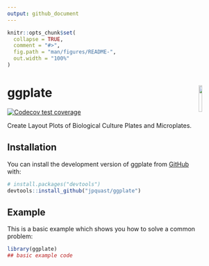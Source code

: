 ```yaml
---
output: github_document
---
```


<!-- README.md is generated from README.Rmd. Please edit that file -->

```r
knitr::opts_chunk$set(
  collapse = TRUE,
  comment = "#>",
  fig.path = "man/figures/README-",
  out.width = "100%"
)
```

# ggplate <img src='man/figures/logo.png' align="right" width="12.5%" />

<!-- badges: start -->
[![Codecov test coverage](https://codecov.io/gh/jpquast/ggplate/branch/main/graph/badge.svg)](https://app.codecov.io/gh/jpquast/ggplate?branch=main)
<!-- badges: end -->

Create Layout Plots of Biological Culture Plates and Microplates.

## Installation

You can install the development version of ggplate from [GitHub](https://github.com/) with:

``` r
# install.packages("devtools")
devtools::install_github("jpquast/ggplate")
```

## Example

This is a basic example which shows you how to solve a common problem:

```r
library(ggplate)
## basic example code
```


